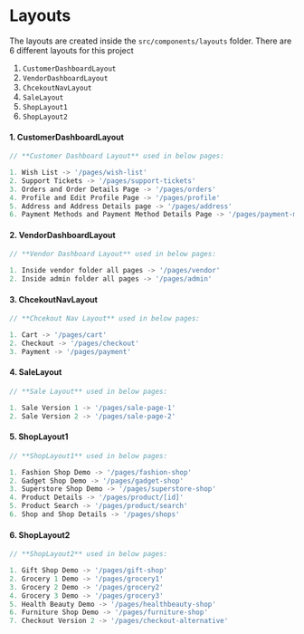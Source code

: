 <h1 className="text-primary">Layouts</h1>

The layouts are created inside the `src/components/layouts` folder. There are 6
different layouts for this project

1. `CustomerDashboardLayout`
2. `VendorDashboardLayout`
3. `ChcekoutNavLayout`
4. `SaleLayout`
5. `ShopLayout1`
6. `ShopLayout2`

<h4>1. CustomerDashboardLayout</h4>

```ts
// **Customer Dashboard Layout** used in below pages:

1. Wish List -> '/pages/wish-list'
2. Support Tickets -> '/pages/support-tickets'
3. Orders and Order Details Page -> '/pages/orders'
4. Profile and Edit Profile Page -> '/pages/profile'
5. Address and Address Details page -> '/pages/address'
6. Payment Methods and Payment Method Details Page -> '/pages/payment-methods'
```

<h4>2. VendorDashboardLayout</h4>

```ts
// **Vendor Dashboard Layout** used in below pages:

1. Inside vendor folder all pages -> '/pages/vendor'
2. Inside admin folder all pages -> '/pages/admin'
```

<h4>3. ChcekoutNavLayout</h4>

```ts
// **Chcekout Nav Layout** used in below pages:

1. Cart -> '/pages/cart'
2. Checkout -> '/pages/checkout'
3. Payment -> '/pages/payment'
```

<h4>4. SaleLayout</h4>

```ts
// **Sale Layout** used in below pages:

1. Sale Version 1 -> '/pages/sale-page-1'
2. Sale Version 2 -> '/pages/sale-page-2'
```

<h4>5. ShopLayout1</h4>

```ts
// **ShopLayout1** used in below pages:

1. Fashion Shop Demo -> '/pages/fashion-shop'
2. Gadget Shop Demo -> '/pages/gadget-shop'
3. Superstore Shop Demo -> '/pages/superstore-shop'
4. Product Details -> '/pages/product/[id]'
5. Product Search -> '/pages/product/search'
6. Shop and Shop Details -> '/pages/shops'
```

<h4>6. ShopLayout2</h4>

```ts
// **ShopLayout2** used in below pages:

1. Gift Shop Demo -> '/pages/gift-shop'
2. Grocery 1 Demo -> '/pages/grocery1'
3. Grocery 2 Demo -> '/pages/grocery2'
4. Grocery 3 Demo -> '/pages/grocery3'
5. Health Beauty Demo -> '/pages/healthbeauty-shop'
6. Furniture Shop Demo -> '/pages/furniture-shop'
7. Checkout Version 2 -> '/pages/checkout-alternative'
```

